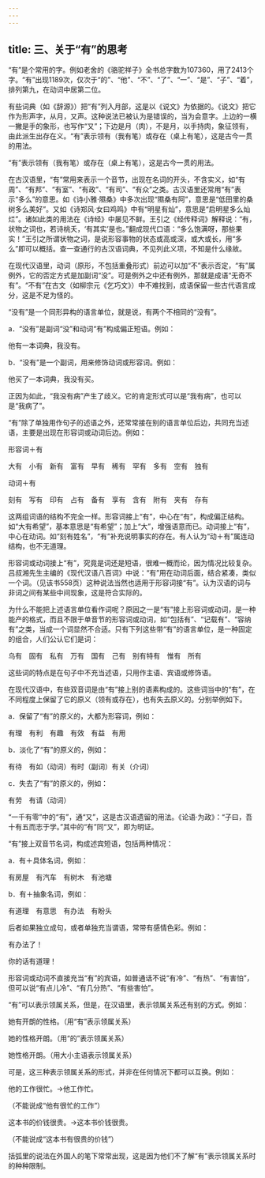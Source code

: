 ```yaml
---
---
---
```

title: 三、关于“有”的思考
---




“有”是个常用的字。例如老舍的《骆驼祥子》全书总字数为107360，用了2413个字。“有”出现1189次，仅次于“的”、“他”、“不”、“了”、“一”、“是”、“子”、“着”，排列第九，在动词中居第二位。

有些词典（如《辞源》）把“有”列入月部，这是以《说文》为依据的。《说文》把它作为形声字，从月，又声。这种说法已被认为是错误的，当为会意字。上边的一横一撇是手的象形，也写作“又”；下边是月（肉），不是月，以手持肉，象征领有，由此派生出存在义。“有”表示领有（我有笔）或存在（桌上有笔），这是古今一贯的用法。

“有”表示领有（我有笔）或存在（桌上有笔），这是古今一贯的用法。



在古汉语里，“有”常用来表示一个音节，出现在名词的开头，不含实义，如“有周”、“有邦”、“有室”、“有政”、“有司”、“有众”之类。古汉语里还常用“有”表示“多么”的意思。如《诗小雅·隰桑》中多次出现“隰桑有阿”，意思是“低田里的桑树多么美好”。又如《诗郑风·女曰鸡鸣》中有“明星有灿”，意思是“启明星多么灿烂”。诸如此类的用法在《诗经》中屡见不鲜。王引之《经传释词》解释说：“有，状物之词也，若诗桃夭，‘有其实’是也。”翻成现代口语：“多么饱满呀，那些果实！”王引之所谓状物之词，是说形容事物的状态或高或深，或大或长，用“多么”即可以概括。查一查通行的古汉语词典，不见列此义项，不知是什么缘故。

在现代汉语里，动词（原形，不包括重叠形式）前边可以加“不”表示否定，“有”属例外，它的否定方式是加副词“没”。可是例外之中还有例外，那就是成语“无奇不有”。“不有”在古文（如柳宗元《乞巧文》）中不难找到，成语保留一些古代语言成分，这是不足为怪的。

“没有”是一个同形异构的语言单位，就是说，有两个不相同的“没有”。

a．“没有”是副词“没”和动词“有”构成偏正短语。例如：

他有一本词典，我没有。

b．“没有”是一个副词，用来修饰动词或形容词。例如：

他买了一本词典，我没有买。

正因为如此，“我没有病”产生了歧义。它的肯定形式可以是“我有病”，也可以是“我病了”。

“有”除了单独用作句子的述语之外，还常常接在别的语言单位后边，共同充当述语，主要是出现在形容词或动词后边。例如：

形容词＋有

大有　小有　新有　富有　早有　稀有　罕有　多有　空有　独有

动词＋有

刻有　写有　印有　占有　备有　享有　含有　附有　夹有　存有

这两组词语的结构不完全一样。形容词接上“有”，中心在“有”，构成偏正结构。如“大有希望”，基本意思是“有希望”；加上“大”，增强语意而已。动词接上“有”，中心在动词。如“刻有姓名”，“有”补充说明事实的存在。有人认为“动＋有”属连动结构，也不无道理。

形容词或动词接上“有”，究竟是词还是短语，很难一概而论，因为情况比较复杂。吕叔湘先生主编的《现代汉语八百词》中说：“有”用在动词后面，结合紧凑，类似一个词。（见该书558页）这种说法当然也适用于形容词接“有”。认为汉语的词与非词之间有某些中间现象，这是符合实际的。

为什么不能把上述语言单位看作词呢？原因之一是“有”接上形容词或动词，是一种能产的格式，而且不限于单音节的形容词或动词，如“包括有”、“记载有”、“容纳有”之类，当成一个词显然不合适。只有下列这些带“有”的语言单位，是一种固定的组合，人们公认它们是词：

乌有　固有　私有　万有　国有　己有　别有特有　惟有　所有

这些词的特点是在句子中不充当述语，只用作主语、宾语或修饰语。

在现代汉语中，有些双音词是由“有”接上别的语素构成的。这些词当中的“有”，在不同程度上保留了它的原义（领有或存在），也有失去原义的。分别举例如下。

a．保留了“有”的原义的，大都为形容词，例如：

有理　有利　有趣　有效　有益　有用

b．淡化了“有”的原义的，例如：

有待　有如（动词）有时（副词）有关（介词）

c．失去了“有”的原义的，例如：

有劳　有请（动词）

“一千有零”中的“有”，通“又”，这是古汉语遗留的用法。《论语·为政》：“子曰，吾十有五而志于学。”其中的“有”同“又”，即为明证。

“有”接上双音节名词，构成述宾短语，包括两种情况：

a．有＋具体名词，例如：

有房屋　有汽车　有树木　有池塘

b．有＋抽象名词，例如：

有道理　有意思　有办法　有盼头

后者如果独立成句，或者单独充当谓语，常带有感情色彩。例如：

有办法了！

你的话有道理！

形容词或动词不直接充当“有”的宾语，如普通话不说“有冷”、“有热”、“有害怕”，但可以说“有点儿冷”、“有几分热”、“有些害怕”。

“有”可以表示领属关系，但是，在汉语里，表示领属关系还有别的方式。例如：

她有开朗的性格。（用“有”表示领属关系）

她的性格开朗。（用“的”表示领属关系）

她性格开朗。（用大小主语表示领属关系）

可是，这三种表示领属关系的形式，并非在任何情况下都可以互换。例如：

他的工作很忙。→他工作忙。

（不能说成“他有很忙的工作”）

这本书的价钱很贵。→这本书价钱很贵。

（不能说成“这本书有很贵的价钱”）

括弧里的说法在外国人的笔下常常出现，这是因为他们不了解“有”表示领属关系时的种种限制。